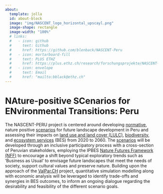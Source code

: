 ```yaml
---
about:
  template: jolla
  id: about-block
  image: "img/NASCENT_logo_horizontal_upscayl.png"
  image-shape: rectangle
  image-width: "100%"
  # links:
  #   - icon: github
  #     text: Github
  #     href: https://github.com/blenback/NASCENT-Peru
  #   - icon: mortarboard-fill
  #     text: PLUS ETHZ
  #     href: https://plus.ethz.ch/research/forschungsprojekte/NASCENT-PERU.html/
  #   - icon: envelope
  #     text: Email
  #     href: "mailto:bblack@ethz.ch"
---
```


::: {#about-block}
:::

# NAture-positive SCenarios for ENvironmental Transitions: Peru

The NASCENT-PERU project is centered around developing [normative](glossary.qmd#NScenarios), nature positive [scenarios](glossary.qmd#NScenarios) for future landscape development in Peru and assessing their impacts on [land use and land cover (LULC)](glossary.qmd#LULC), [biodiversity](glossary.qmd#Biodiversity), and [ecosystem services](glossary.qmd#ES) (BES) from 2020 to 2060. The [scenarios](glossary.qmd#Scenarios) will be developed through an inclusive participatory process with a cross-section of Peruvian stakeholders, employing the IPBES [Nature Futures Framework (NFF)](glossary.qmd#NFF) to encourage a shift beyond typical exploratory trends such as ‘Business as Usual’ to envisage future landscapes that meet the needs of society, support cultural values and preserve nature. Building upon the approach of the <a href="https://www.research-collection.ethz.ch/bitstream/handle/20.500.11850/593508/iEMSs_ValPar_pres.pdf?sequence=4" target="_blank">ValPar.CH</a> project, quantitative simulation modelling along with economic analysis will be leveraged to identify trade-offs and synergies in BES outcomes, to inform an ongoing dialogue regarding the desirability and feasibility of the different scenario goals.




